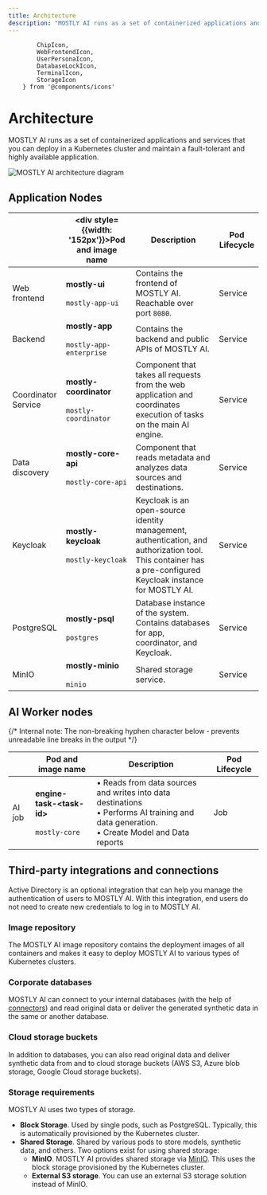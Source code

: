 ```yaml
---
title: Architecture
description: "MOSTLY AI runs as a set of containerized applications and services that you can deploy in a Kubernetes cluster and maintain a fault-tolerant and highly available application."
---
```


            ChipIcon,
            WebFrontendIcon,
            UserPersonaIcon,
            DatabaseLockIcon,
            TerminalIcon,
            StorageIcon
        } from '@components/icons'

# Architecture

MOSTLY AI runs as a set of containerized applications and services that you can deploy in a Kubernetes cluster and maintain a fault-tolerant and highly available application.

<Image src="/docs/docimages/install/mostly-ai-architecture.svg" alt="MOSTLY AI architecture diagram" width={800} height={30} />

## Application Nodes

|     | <div style={{width: '152px'}}>Pod and image name</div> | Description | Pod Lifecycle |
| --- | --- | --- | --- |
| <WebFrontendIcon/> Web frontend          | **mostly-ui**<br /><br />`mostly-app-ui`               | Contains the frontend of MOSTLY AI. Reachable over port `8080`. | Service |
| <TerminalIcon/> Backend                  | **mostly-app**<br /><br />`mostly-app-enterprise`      | Contains the backend and public APIs of MOSTLY AI. | Service |
| <DatabaseLockIcon /> Coordinator Service | **mostly-coordinator**<br /><br />`mostly-coordinator` | Component that takes all requests from the web application and coordinates execution of tasks on the main AI engine. | Service |
| <StorageIcon /> Data discovery           | **mostly-core-api**<br /><br />`mostly-core-api`       | Component that reads metadata and analyzes data sources and destinations. | Service |
| <UserPersonaIcon /> Keycloak             | **mostly-keycloak**<br /><br />`mostly-keycloak`       | Keycloak is an open-source identity management, authentication, and authorization tool. This container has a pre-configured Keycloak instance for MOSTLY AI. | Service |
| <DatabaseLockIcon /> PostgreSQL          | **mostly-psql**<br /><br />`postgres`                  | Database instance of the system. Contains databases for app, coordinator, and Keycloak. | Service |
| <DatabaseLockIcon /> MinIO               | **mostly-minio**<br /><br />`minio`                    | Shared storage service. | Service |

## AI Worker nodes

{/* Internal note: The non-breaking hyphen character below &#x2011; prevents unreadable line breaks in the output */}

|     | Pod and image name | Description | Pod Lifecycle |
| --- | ------------------ | ----------- | ------------- |
| <ChipIcon/> AI job                   | **engine-task-\<task-id>**<br /><br />`mostly-core`  | • Reads from data sources and writes into data destinations<br />• Performs AI training and data generation.<br />• Create Model and Data reports | Job |

## Third-party integrations and connections

Active Directory is an optional integration that can help you manage the authentication of users to MOSTLY AI. With this integration, end users do not need to create new credentials to log in to MOSTLY AI.

### Image repository

The MOSTLY AI image repository contains the deployment images of all containers and makes it easy to deploy MOSTLY AI to various types of Kubernetes clusters.

### Corporate databases

MOSTLY AI can connect to your internal databases (with the help of [connectors](/connectors)) and read original data or deliver the generated synthetic data in the same or another database.

### Cloud storage buckets

In addition to databases, you can also read original data and deliver synthetic data from and to cloud storage buckets (AWS S3, Azure blob storage, Google Cloud storage buckets).

### Storage requirements

MOSTLY AI uses two types of storage.

* **Block Storage**. Used by single pods, such as PostgreSQL. Typically, this is automatically provisioned by the Kubernetes cluster.
* **Shared Storage**. Shared by various pods to store models, synthetic data, and others. Two options exist for using shared storage:
    * **MinIO**. MOSTLY AI provides shared storage via [MinIO](https://min.io/). This uses the block storage provisioned by the Kubernetes cluster.
    * **External S3 storage**. You can use an external S3 storage solution instead of MinIO.
